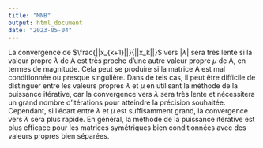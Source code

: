 ```yaml
---
title: "MNB"
output: html_document
date: "2023-05-04"
---
```


La convergence de $\frac{||x_{k+1}||}{||x_k||}$ vers $|\lambda|$ sera très lente si la valeur propre $\lambda$ de A est très proche d'une autre valeur propre $\mu$ de A, en termes de magnitude. Cela peut se produire si la matrice A est mal conditionnée ou presque singulière. Dans de tels cas, il peut être difficile de distinguer entre les valeurs propres $\lambda$ et $\mu$ en utilisant la méthode de la puissance itérative, car la convergence vers $\lambda$ sera très lente et nécessitera un grand nombre d'itérations pour atteindre la précision souhaitée. Cependant, si l'écart entre $\lambda$ et $\mu$ est suffisamment grand, la convergence vers $\lambda$ sera plus rapide. En général, la méthode de la puissance itérative est plus efficace pour les matrices symétriques bien conditionnées avec des valeurs propres bien séparées.